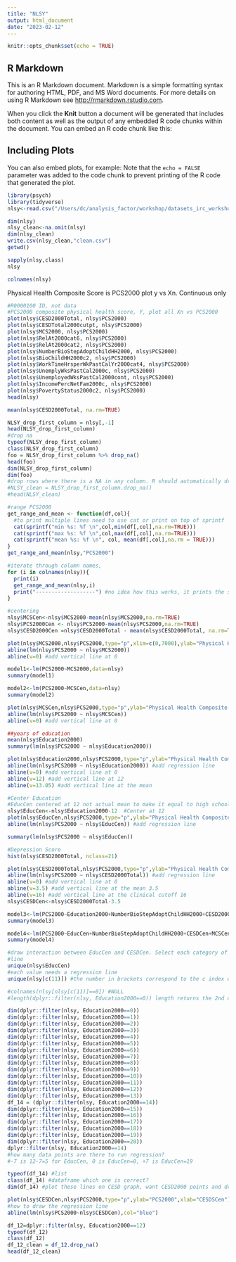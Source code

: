 ```yaml
---
title: "NLSY"
output: html_document
date: "2023-02-12"
---
```


```r
knitr::opts_chunk$set(echo = TRUE)
```


## R Markdown

This is an R Markdown document. Markdown is a simple formatting syntax for authoring HTML, PDF, and MS Word documents. For more details on using R Markdown see <http://rmarkdown.rstudio.com>.

When you click the **Knit** button a document will be generated that includes both content as well as the output of any embedded R code chunks within the document. You can embed an R code chunk like this:


## Including Plots

You can also embed plots, for example:
Note that the `echo = FALSE` parameter was added to the code chunk to prevent printing of the R code that generated the plot.
```r
library(psych)
library(tidyverse)
nlsy<-read.csv("/Users/dc/analysis_factor/workshop/datasets_irc_workshop/NLSY.csv")
```
```r
dim(nlsy)
nlsy_clean<-na.omit(nlsy)
dim(nlsy_clean)
write.csv(nlsy_clean,"clean.csv")
getwd()
```


```r
sapply(nlsy,class)
nlsy
```

```r
colnames(nlsy)
```
Physical Health Composite Score  is PCS2000
plot y vs Xn. Continuous only
```r
#R0000100 ID, not data
#PCS2000 composite physical health score, Y, plot all Xn vs PCS2000
plot(nlsy$CESD2000Total, nlsy$PCS2000)
plot(nlsy$CESDTotal2000cutpt, nlsy$PCS2000)
plot(nlsy$MCS2000, nlsy$PCS2000)
plot(nlsy$RelAt2000cat6, nlsy$PCS2000)
plot(nlsy$RelAt2000cat2, nlsy$PCS2000)
plot(nlsy$NumberBioStepAdoptChildHH2000, nlsy$PCS2000)
plot(nlsy$BioChildHH2000c2, nlsy$PCS2000)
plot(nlsy$WorkTimeHrsperWkPastCalYr2000cat4, nlsy$PCS2000)
plot(nlsy$UnemplyWksPastCal2000c, nlsy$PCS2000)
plot(nlsy$UnemployedWksPastCal2000cont, nlsy$PCS2000)
plot(nlsy$IncomePercNetFam2000c, nlsy$PCS2000)
plot(nlsy$PovertyStatus2000c2, nlsy$PCS2000)
head(nlsy)
```
```r
mean(nlsy$CESD2000Total, na.rm=TRUE)
```
```r
NLSY_drop_first_column = nlsy[,-1]
head(NLSY_drop_first_column)
#drop na
typeof(NLSY_drop_first_column)
class(NLSY_drop_first_column)
foo = NLSY_drop_first_column %>% drop_na()
head(foo)
dim(NLSY_drop_first_column)
dim(foo)
#drop rows where there is a NA in any column. R should automatically drop these when doing regression? 
#NLSY_clean = NLSY_drop_first_column.drop_na()
#head(NLSY_clean)
```


```r
#range PCS2000
get_range_and_mean <- function(df,col){
  #to print multiple lines need to use cat or print on top of sprintf
  cat(sprintf("min %s: %f \n",col,min(df[,col],na.rm=TRUE)))
  cat(sprintf("max %s: %f \n",col,max(df[,col],na.rm=TRUE)))
  cat(sprintf("mean %s: %f \n", col, mean(df[,col],na.rm = TRUE)))
}
get_range_and_mean(nlsy,"PCS2000")

#iterate through column names, 
for (i in colnames(nlsy)){
  print(i)
  get_range_and_mean(nlsy,i)
  print("-------------------") #no idea how this works, it prints the string with quotes!!
}

#centering 
nlsy$MCSCen<-nlsy$MCS2000-mean(nlsy$MCS2000,na.rm=TRUE)
nlsy$PCS2000Cen <- nlsy$PCS2000-mean(nlsy$PCS2000,na.rm=TRUE)
nlsy$CESD2000Cen =nlsy$CESD2000Total - mean(nlsy$CESD2000Total, na.rm=TRUE) #3.5 mean depression score, above 16 is clinically depressed

```



```r
plot(nlsy$MCS2000,nlsy$PCS2000,type="p",xlim=c(0,7000),ylab="Physical Health Composite Score",xlab="Mental Health Composite Score NonCentered)") 
abline(lm(nlsy$PCS2000 ~ nlsy$MCS2000))
abline(v=0) #add vertical line at 0
```
```r
model1<-lm(PCS2000~MCS2000,data=nlsy)
summary(model1)
```

```r
model2<-lm(PCS2000~MCSCen,data=nlsy)
summary(model2)
```

```r
plot(nlsy$MCSCen,nlsy$PCS2000,type="p",ylab="Physical Health Composite Score",xlab="Mental Health Composite Score Centered") 
abline(lm(nlsy$PCS2000 ~ nlsy$MCSCen))
abline(v=0) #add vertical line at 0
```
```r
##years of education 
mean(nlsy$Education2000) 
summary(lm(nlsy$PCS2000 ~ nlsy$Education2000))
```
```r
plot(nlsy$Education2000,nlsy$PCS2000,type="p",ylab="Physical Health Composite Score",xlab="Years of Education")
abline(lm(nlsy$PCS2000 ~ nlsy$Education2000)) #add regression line
abline(v=0) #add vertical line at 0
abline(v=12) #add vertical line at 12
abline(v=13.05) #add vertical line at the mean

```


```r
#Center Education
#EducCen centered at 12 not actual mean to make it equal to high school graduate
nlsy$EducCen<-nlsy$Education2000-12  #Center at 12
plot(nlsy$EducCen,nlsy$PCS2000,type="p",ylab="Physical Health Composite Score",xlab="Years of Education")
abline(lm(nlsy$PCS2000 ~ nlsy$EducCen)) #add regression line
```

```r
summary(lm(nlsy$PCS2000 ~ nlsy$EducCen))
```




```r
#Depression Score
hist(nlsy$CESD2000Total, nclass=21)
```



```r
plot(nlsy$CESD2000Total,nlsy$PCS2000,type="p",ylab="Physical Health Composite Score",xlab="Depression Score 0-21 Center for Epi Study") 
abline(lm(nlsy$PCS2000 ~ nlsy$CESD2000Total)) #add regression line
abline(v=0) #add vertical line at 0
abline(v=3.5) #add vertical line at the mean 3.5
abline(v=16) #add vertical line at the clinical cutoff 16
nlsy$CESDCen<-nlsy$CESD2000Total-3.5 
```
```r
model3<-lm(PCS2000~Education2000+NumberBioStepAdoptChildHH2000+CESD2000Total+MCS2000,data=nlsy)
summary(model3)
```

```r
model4<-lm(PCS2000~EducCen+NumberBioStepAdoptChildHH2000+CESDCen+MCSCen,data=nlsy)
summary(model4)
```

```r
#draw interaction between EducCen and CESDCen. Select each category of EducCen and plot regression
#line
unique(nlsy$EducCen)
#each value needs a regression line
unique(nlsy[c(11)]) #the number in brackets correspond to the c index when we list columns

```
```r
#colnames(nlsy[nlsy[c(11)]==0]) #NULL
#length(dplyr::filter(nlsy, Education2000==0)) length returns the 2nd dimension. Such a lousy interface

dim(dplyr::filter(nlsy, Education2000==0))
dim(dplyr::filter(nlsy, Education2000==1))
dim(dplyr::filter(nlsy, Education2000==2))
dim(dplyr::filter(nlsy, Education2000==3))
dim(dplyr::filter(nlsy, Education2000==4))
dim(dplyr::filter(nlsy, Education2000==5))
dim(dplyr::filter(nlsy, Education2000==6))
dim(dplyr::filter(nlsy, Education2000==7))
dim(dplyr::filter(nlsy, Education2000==8))
dim(dplyr::filter(nlsy, Education2000==9))
dim(dplyr::filter(nlsy, Education2000==10))
dim(dplyr::filter(nlsy, Education2000==11))
dim(dplyr::filter(nlsy, Education2000==12))
dim(dplyr::filter(nlsy, Education2000==13))
df_14 = (dplyr::filter(nlsy, Education2000==14))
dim(dplyr::filter(nlsy, Education2000==15))
dim(dplyr::filter(nlsy, Education2000==16))
dim(dplyr::filter(nlsy, Education2000==17))
dim(dplyr::filter(nlsy, Education2000==18))
dim(dplyr::filter(nlsy, Education2000==19))
dim(dplyr::filter(nlsy, Education2000==20))
dplyr::filter(nlsy, Education2000==14)
#how many data points are there to run regression? 
#-7 is 12-7=5 for EducCen, 0 is EducCen=0, +7 is EducCen=19

typeof(df_14) #list
class(df_14) #dataframe which one is correct?
dim(df_14) #plot these lines on CESD graph, want CESD2000 points and draw regression line for these points


```
```r
plot(nlsy$CESDCen,nlsy$PCS2000,type="p",ylab="PCS2000",xlab="CESDSCen")
#how to draw the regression line
abline(lm(nlsy$PCS2000~nlsy$CESDCen),col="blue")
```
```r
df_12=dplyr::filter(nlsy, Education2000==12)
typeof(df_12)
class(df_12)
df_12_clean = df_12.drop_na()
head(df_12_clean)
```

